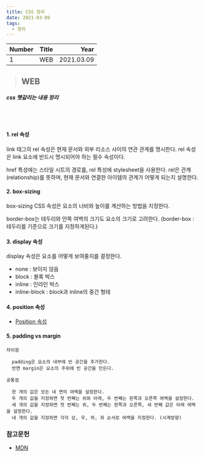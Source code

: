 ```yaml
---
title: CSS 정리
date: 2021-03-09
tags:
  - 정리
---
```


| Number | Title                                    | Year |
| ------ | ---------------------------------------- | ---: |
| 1      | WEB | 2021.03.09 |

> ## WEB

##### css 헷갈리는 내용 정리
<br></br>

#### 1. rel 속성
  link 태그의 rel 속성은 현재 문서와 외부 리소스 사이의 연관 관계를 명시한다.
  rel 속성은 link 요소에 반드시 명시되어야 하는 필수 속성이다.

  href 특성에는 스타일 시트의 경로를, rel 특성에 stylesheet을 사용한다. 
  rel은 관계(relationship)를 뜻하며, 현재 문서와 연결한 아이템의 관계가 어떻게 되는지 설명한다. 


#### 2. box-sizing
  box-sizing CSS 속성은 요소의 너비와 높이를 계산하는 방법을 지정한다.

  border-box는 테두리와 안쪽 여백의 크기도 요소의 크기로 고려한다. (border-box : 테두리를 기준으로 크기를 지정하게된다.)


#### 3. display 속성

  display 속성은 요소를 어떻게 보여줄지를 결정한다.

  - none : 보이지 않음
  - block : 블록 박스
  - inline : 인라인 박스
  - inline-block : block과 inline의 중간 형태


#### 4. position 속성
- [Position 속성](https://developer.mozilla.org/ko/docs/Web/CSS/position)


#### 5. padding vs margin

    차이점

      padding은 요소의 내부에 빈 공간을 추가한다.
      반면 margin은 요소의 주위에 빈 공간을 만든다.

    공통점

      한 개의 값은 모든 네 면의 여백을 설정한다.
      두 개의 값을 지정하면 첫 번째는 위와 아래, 두 번째는 왼쪽과 오른쪽 여백을 설정한다.
      세 개의 값을 지정하면 첫 번째는 위, 두 번째는 왼쪽과 오른쪽, 세 번째 값은 아래 여백을 설정한다.
      네 개의 값을 지정하면 각각 상, 우, 하, 좌 순서로 여백을 지정한다. (시계방향)


### 참고문헌
- [MDN](https://developer.mozilla.org/ko/)